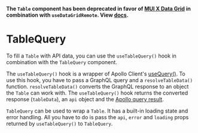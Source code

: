 

<Meta title="Docs/Components/Table/TableQuery" />

**The `Table` component has been deprecated in favor of [MUI X Data Grid](https://mui.com/x/react-data-grid/) in combination with `useDataGridRemote`. View [docs](?path=/story/docs-components-datagrid--page).**

# TableQuery

To fill a `Table` with API data, you can use the `useTableQuery()` hook in combination with the
`TableQuery` component.

The `useTableQuery()` hook is a wrapper of Apollo Client's [useQuery()](https://www.apollographql.com/docs/react/data/queries/#usequery-api).
To use this hook, you have to pass a GraphQL query and a `resolveTableData()` function.
`resolveTableData()` converts the GraphQL response to an object the `Table` can work with.
The `useTableQuery()` hook returns the converted response (`tableData`), an `api` object and the [Apollo query result](https://www.apollographql.com/docs/react/data/queries/#result).

`TableQuery` can be used to wrap a `Table`.
It has a built-in loading state and error handling.
All you have to do is pass the `api`, `error` and `loading` props returned by `useTableQuery()` to `TableQuery`.

<Canvas>
    <Story id="stories-components-table-tablequery--tablequery" />
</Canvas>
